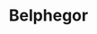 ---
title: "Belphegor"
slug: "belphegor"
arcana: "Tower"

image: "./Belphegor.jpg"

phys: ""
gun: ""
fire: "weak"
ice: "resist"
elec: "resist"
wind: ""
psy: ""
nuke: "resist"
bless: ""
curse: "reflect"
---